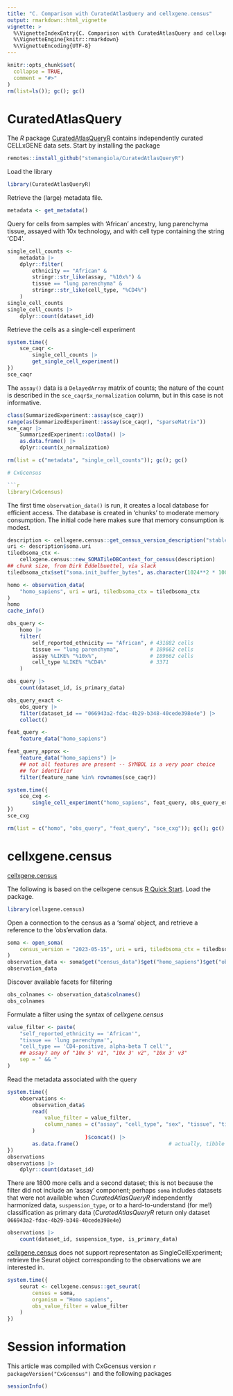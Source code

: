 ```yaml
---
title: "C. Comparison with CuratedAtlasQuery and cellxgene.census"
output: rmarkdown::html_vignette
vignette: >
  %\VignetteIndexEntry{C. Comparison with CuratedAtlasQuery and cellxgene.census}
  %\VignetteEngine{knitr::rmarkdown}
  %\VignetteEncoding{UTF-8}
---
```


```r
knitr::opts_chunk$set(
  collapse = TRUE,
  comment = "#>"
)
rm(list=ls()); gc(); gc()
```

# CuratedAtlasQuery

The *R* package [CuratedAtlasQueryR][] contains independently curated
CELLxGENE data sets. Start by installing the package

```r
remotes::install_github("stemangiola/CuratedAtlasQueryR")
```

Load the library

```r
library(CuratedAtlasQueryR)
```

Retrieve the (large) metadata file.

```r
metadata <- get_metadata()
```

Query for cells from samples with 'African' ancestry, lung parenchyma
tissue, assayed with 10x technology, and with cell type containing the
string 'CD4'.

```r
single_cell_counts <-
    metadata |>
    dplyr::filter(
        ethnicity == "African" &
        stringr::str_like(assay, "%10x%") &
        tissue == "lung parenchyma" &
        stringr::str_like(cell_type, "%CD4%")
    )
single_cell_counts
single_cell_counts |>
    dplyr::count(dataset_id)
```

Retrieve the cells as a single-cell experiment

```r
system.time({
    sce_caqr <-
        single_cell_counts |>
        get_single_cell_experiment()
})
sce_caqr
```

The `assay()` data is a `DelayedArray` matrix of counts; the nature of
the count is described in the `sce_caqr$x_normalization` column, but
in this case is not informative.

```r
class(SummarizedExperiment::assay(sce_caqr))
range(as(SummarizedExperiment::assay(sce_caqr), "sparseMatrix"))
sce_caqr |>
    SummarizedExperiment::colData() |>
    as.data.frame() |>
    dplyr::count(x_normalization)
```

[CuratedAtlasQueryR]: https://stemangiola.github.io/CuratedAtlasQueryR

```r
rm(list = c("metadata", "single_cell_counts")); gc(); gc()

# CxGcensus

```r
library(CxGcensus)
```

The first time `observation_data()` is run, it creates a local
database for efficient access. The database is created in 'chunks' to
moderate memory consumption. The initial code here makes sure that
memory consumption is modest.

```r
description <- cellxgene.census::get_census_version_description("stable")
uri <- description$soma.uri
tiledbsoma_ctx <-
    cellxgene.census::new_SOMATileDBContext_for_census(description)
## chunk size, from Dirk Eddelbuettel, via slack
tiledbsoma_ctx$set("soma.init_buffer_bytes", as.character(1024**2 * 100))

homo <- observation_data(
    "homo_sapiens", uri = uri, tiledbsoma_ctx = tiledbsoma_ctx
)
homo
cache_info()
```

```r
obs_query <-
    homo |>
    filter(
        self_reported_ethnicity == "African", # 431882 cells
        tissue == "lung parenchyma",          # 189662 cells
        assay %LIKE% "%10x%",                 # 189662 cells
        cell_type %LIKE% "%CD4%"              # 3371
    )

obs_query |>
    count(dataset_id, is_primary_data)

obs_query_exact <-
    obs_query |>
    filter(dataset_id == "066943a2-fdac-4b29-b348-40cede398e4e") |>
    collect()
```

```r
feat_query <-
    feature_data("homo_sapiens")
```

```r
feat_query_approx <-
    feature_data("homo_sapiens") |>
    ## not all features are present -- SYMBOL is a very poor choice
    ## for identifier
    filter(feature_name %in% rownames(sce_caqr))
```

```r
system.time({
    sce_cxg <-
        single_cell_experiment("homo_sapiens", feat_query, obs_query_exact)
})
sce_cxg
```

```r
rm(list = c("homo", "obs_query", "feat_query", "sce_cxg")); gc(); gc()
```

# cellxgene.census

[cellxgene.census][]


The following is based on the cellxgene census [R Quick Start][]. Load
the package.

```r
library(cellxgene.census)
```

Open a connection to the census as a 'soma' object, and retrieve a
reference to the 'obs'ervation data.

```r
soma <- open_soma(
    census_version = "2023-05-15", uri = uri, tiledbsoma_ctx = tiledbsoma_ctx
)
observation_data <- soma$get("census_data")$get("homo_sapiens")$get("obs")
observation_data
```

Discover available facets for filtering

```r
obs_colnames <- observation_data$colnames()
obs_colnames
```

Formulate a filter using the syntax of *cellxgene.census*

```r
value_filter <- paste(
    "self_reported_ethnicity == 'African'",
    "tissue == 'lung parenchyma'",
    "cell_type == 'CD4-positive, alpha-beta T cell'",
    ## assay? any of "10x 5' v1", "10x 3' v2", "10x 3' v3"
    sep = " && "
)
```

Read the metadata associated with the query

```r
system.time({
    observations <-
        observation_data$
        read(
            value_filter = value_filter,
            column_names = c("assay", "cell_type", "sex", "tissue", "tissue_general", "suspension_type", "disease")
        )
                         )$concat() |>
        as.data.frame()                             # actually, tibble
})
observations
observations |>
    dplyr::count(dataset_id)
```

There are 1800 more cells and a second dataset; this is not because
the filter did not include an 'assay' component; perhaps `soma`
includes datasets that were not available when *CuratedAtlasQueryR*
independently harmonized data, `suspension_type`, or to a
hard-to-understand (for me!)  classification as primary data
(*CuratedAtlasQueryR* return only dataset
`066943a2-fdac-4b29-b348-40cede398e4e`)

```r
observations |>
    count(dataset_id, suspension_type, is_primary_data)
```

[cellxgene.census][] does not support representaton as
SingleCellExperiment; retrieve the Seurat object corresponding to the
observations we are interested in.

```r
system.time({
    seurat <- cellxgene.census::get_seurat(
        census = soma,
        organism = "Homo sapiens",
        obs_value_filter = value_filter
    )
})
```

[cellxgene.census]: https://chanzuckerberg.github.io/cellxgene-census/
[R Quick Start]:  https://chanzuckerberg.github.io/cellxgene-census/cellxgene_census_docsite_quick_start.html#r-quick-start

# Session information

This article was compiled with CxGcensus version
`r packageVersion("CxGcensus")` and the following packages

```r
sessionInfo()
```
